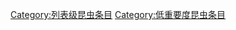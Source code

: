 {{emptycat}}
{{昆虫条目统计表}}

[[Category:列表级昆虫条目|Category:列表级昆虫条目]]
[[Category:低重要度昆虫条目|Category:低重要度昆虫条目]]